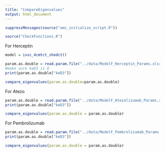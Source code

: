 ```yaml
---
title: "CompareEigenvalues"
output: html_document
---
```



```r
suppressMessages(source("ams_initialize_script.R"))

source("CheckFunctions.R")
```

For Herceptin
```r
model = ivsc_4cmtct_shedct()

param.as.double = read.param.file("../data/ModelF_Herceptin_Params.xlsx")
#make sure keD3 is 0
print(param.as.double["keD3"])

compare_eigenvalues(param.as.double=param.as.double)
```

For Atezo
```r
param.as.double = read.param.file("../data/ModelF_Atezolizumab_Params.xlsx")
print(param.as.double["keD3"])

compare_eigenvalues(param.as.double = param.as.double)
``` 

For Pembrolizumab
```r
param.as.double = read.param.file("../data/ModelF_Pembrolizumab_Params.xlsx")
print(param.as.double["keD3"])

compare_eigenvalues(param.as.double = param.as.double)
```


